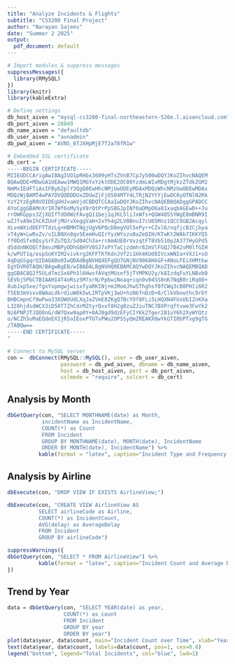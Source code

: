 ```yaml
---
title: "Analyze Incidents & Flights"
subtitle: "CS3200 Final Project"
author: "Narayan Sajeev"
date: "Summer 2 2025"
output:
  pdf_document: default
---
```


```r
# Import modules & suppress messages
suppressMessages({
  library(RMySQL)
})
library(knitr)
library(kableExtra)

# Define settings
db_host_aiven = "mysql-cs3200-final-northeastern-526e.l.aivencloud.com"
db_port_aiven = 28849
db_name_aiven = "defaultdb"
db_user_aiven = "avnadmin"
db_pwd_aiven = "AVNS_6TJXHpMjE7TJa78fR1w"

# Embedded SSL certificate
db_cert = "
-----BEGIN CERTIFICATE-----
MIIEUDCCArigAwIBAgIUO1pRHbx3609yHTsZVnB7CpJy500wDQYJKoZIhvcNAQEM
BQAwQDE+MDwGA1UEAww1MWQ1MGYxYzktODE2OC00YzdmLWIxMDgtMjkzZTdkZGM2
NmMxIEdFTiAxIFByb2plY3QgQ0EwHhcNMjUwODEyMDAxMDQzWhcNMzUwODEwMDAx
MDQzWjBAMT4wPAYDVQQDDDUxZDUwZjFjOS04MTY4LTRjN2YtYjEwOC0yOTNlN2Rk
YzY2YzEgR0VOIDEgUHJvamVjdCBDQTCCAaIwDQYJKoZIhvcNAQEBBQADggGPADCC
AYoCggGBAMnXr1R7Wf6oMySyX9rQtPrPpSBGJpINf0aDMpO6a81xaqbAGEwD++Ju
rrOWKGpps3ZjXQIfTdO0WzFAvgQ11bej1qJKL5liJxWfs+QGW4OSSYWgE8mBNR9I
wZJfvA9eIhCKZUnFjMUrvXeggVaH+2xYh4g2LV0BnuI7cU65Mnz1QCC0GB2Acqyl
XLveWXidDEFTTdzLg+HBMHTNgjUgV6PQcD8egVUl5ePyr+CZxl6/nqfjcB2Cjbya
vT4yW+LwRxZv/vILBNXn8qv5EemHuQIrYyzWYszu0aZeQIH/KTwKt2WAb7IKKYQ5
ff0DdSfx0QsySrFZuTQ3/Sd04Ch3a+rrAmAUE0rVvzqtFT8Vb510p2A377HyGPd5
dSddnNKOQlf8mvzMBPyODhG8HYV0SJ7xPY7aCjzdmhr82mVlFGQJ7B42vM0lfGIH
k/wPUT1q/espSoKYIM2vivkrg2KFFTKfKdnJVf2i1HX4KUd8IVcxWNIa+VXJ1+sO
4qDqGSgqrQIDAQABo0IwQDAdBgNVHQ4EFgQU7GNjNV9068HkGF+ANoLFEiXHMtkw
EgYDVR0TAQH/BAgwBgEB/wIBADALBgNVHQ8EBAMCAQYwDQYJKoZIhvcNAQEMBQAD
ggGBAC8Q2f5ULd7miSx6Ph5l6HwsfAVqtMUsef5jTYMPKU2y/k8IzdqFuYLNBvb0
SEVbj5PbCTBIAAHI4T4oRsz5M7xrN/PpbwiNoaq+iqn0v04SS0nK7NqB0riRq08+
8ubJxp5xe/fgxYxpmgwjwisxfyaRKINj+mJMomJhwSThghsf0fCWq3cB8PHIi6R2
T5EB3mVsxv8WAaLdkrdiuW8k5wLIRTpVKj3wU+hzN6fnDzD+8/ClkVbowthc9rbY
BHBCmpnCf0wPwa33XOWOUdLXqJaZVmE8ZKgQ7BcYOf8FLi5LHQXN4FUxUbIZnKXa
L328hjdsdWCX3iD50T7ZhCdrMZtyrQvxf8H2g0zuZJiuTNC7BXPrqftvwe3FwYk2
Ni6PNPJTJQO8nG/dW7Qxw9ap0Y+0AJ8gd9dzEFyCIYKk2Tger281uY6h2XyWYQtz
o/NCZh5uMaEQdeEXIjR5aIEoxPTU7vPWu2OPSSyQmZREAKX8wYkGTI0bPTxg9gTG
/TABQw==
-----END CERTIFICATE-----
"

# Connect to MySQL server
con =  dbConnect(RMySQL::MySQL(), user = db_user_aiven,
                 password = db_pwd_aiven, dbname = db_name_aiven,
                 host = db_host_aiven, port = db_port_aiven,
                 sslmode = "require", sslcert = db_cert)
```

## Analysis by Month

```r

dbGetQuery(con, "SELECT MONTHNAME(date) as Month,
           incidentName as IncidentName,
           COUNT(*) as Count
           FROM Incident
           GROUP BY MONTHNAME(date), MONTH(date), IncidentName
           ORDER BY MONTH(date), IncidentName") %>%
          kable(format = "latex", caption="Incident Type and Frequency by Month", longtable = TRUE)
```

## Analysis by Airline

```r
dbExecute(con, "DROP VIEW IF EXISTS AirlineView;")

dbExecute(con, "CREATE VIEW AirlineView AS
          SELECT airlineCode as Airline,
          COUNT(*) as IncidentCount,
          AVG(delay) as AverageDelay
          FROM Incident
          GROUP BY airlineCode")
```

```r
suppressWarnings({
dbGetQuery(con, "SELECT * FROM AirlineView") %>%
          kable(format = "latex", caption="Incident Count and Average Delay by Airline", longtable = TRUE)
})
```

## Trend by Year

```r
data = dbGetQuery(con, "SELECT YEAR(date) as year,
                  COUNT(*) as count
                  FROM Incident
                  GROUP BY year
                  ORDER BY year")
plot(data$year, data$count, main="Incident Count over Time", xlab="Year", ylab="Incident Count", col="blue", type="l")
text(data$year, data$count, labels=data$count, pos=1, cex=0.6)
legend("bottom", legend="Total Incidents", col="blue", lwd=1)
```